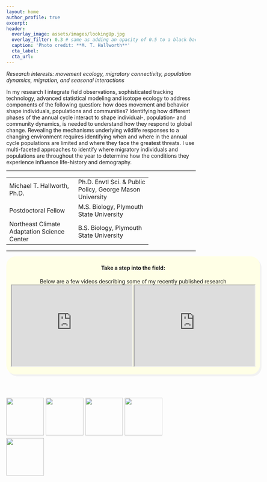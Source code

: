 ```yaml
---
layout: home
author_profile: true
excerpt: 
header:
  overlay_image: assets/images/lookingUp.jpg
  overlay_filter: 0.3 # same as adding an opacity of 0.5 to a black background
  caption: 'Photo credit: **M. T. Hallworth**'
  cta_label:
  cta_url: 
---
```


<i>Research interests: movement ecology, migratory connectivity, population dynamics, migration, and seasonal interactions</i>

In my research I integrate field observations, sophisticated tracking technology, advanced statistical modeling and isotope ecology to address components of the following question: how does movement and behavior shape individuals, populations and communities? Identifying how different phases of the annual cycle interact to shape individual-, population- and community dynamics, is needed to understand how they respond to global change. Revealing the mechanisms underlying wildlife responses to a changing environment requires identifying when and where in the annual cycle populations are limited and where they face the greatest threats.  I use multi-faceted approaches to identify where migratory individuals and populations are throughout the year to determine how the conditions they experience influence life-history and demography.

<hr style="display: block; border-width: 3px;">


<table style="width: 75%"; align="center">
<tr>
<td>Michael T. Hallworth, Ph.D.</td>
<td>Ph.D. Envtl Sci. & Public Policy, George Mason University</td>
</tr>
<tr>
<td>Postdoctoral Fellow</td>
<td>M.S. Biology, Plymouth State University</td>
</tr>
<tr>
<td>Northeast Climate Adaptation Science Center</td>
<td>B.S. Biology, Plymouth State University</td>
</tr>
</table>

<hr style="display: block; border-width: 3px;">

<div style="background-color: #ffffe6; border-radius: 25px; text-align:center; vertical-align: middle; padding: 3px 0; margin: auto; width:675px; box-shadow: 4px 5px #f2f2f2;">
<h4><strong>Take a step into the field:</strong></h4>
Below are a few videos describing some of my recently published research
 <iframe width="320" height="215"
src="https://www.youtube.com/embed/wG85QKxkwWM">
</iframe> 
 <iframe width="320" height="215"
src="https://www.youtube.com/embed/Qf6leduWgRM">
</iframe> 
</div>
<br>
<br>


<a href="https://www.researchgate.net/profile/Michael_Hallworth" target="_blank">
  <img style="float: left; width: 100px; height: 100px; margin-right: 1%; margin-bottom: 0.5em;" src="assets/images/RG.png">
</a>
<a href="https://scholar.google.com/citations?user=LdRgZDoAAAAJ&hl=en" target="_blank">
  <img style="float: left; width: 100px; height: 100px; margin-right: 1%; margin-bottom: 0.5em;" src="assets/images/google-scholar-logo.png">
</a>
<a href="https://github.com/MTHallworth" target="_blank">
  <img style="float: left; width: 100px; height: 100px; margin-right: 1%; margin-bottom: 0.5em;" src="assets/images/github.png">
</a>
<a href="https://twitter.com/MTHallworth" target="_blank">
  <img style="float: left; width: 100px; height: 100px; margin-right: 1%; margin-bottom: 0.5em;" src="assets/images/twitter-icon.png">
</a>
<a href="https://orcid.org/0000-0002-6385-3815" target="_blank">
  <img style="float: left; width: 100px; height: 100px; margin-right: 1%; margin-bottom: 0.5em;" src="assets/images/orcid.png">
</a>
<p style="clear: both;">



